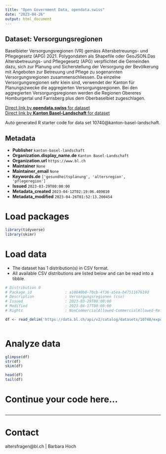 ```yaml
---
title: "Open Government Data, opendata.swiss"
date: "2023-04-26"
output: html_document
---
```


## Dataset: Versorgungsregionen

Baselbieter Versorgungsregionen (VR) gemäss Altersbetreuungs- und Pflegegesetz (APG) 2021. Polygondaten als Shapefile oder GeoJSON.Das Altersbetreuungs- und Pflegegesetz (APG) verpflichtet die Gemeinden dazu, sich zur Planung und Sicherstellung der Versorgung der Bevölkerung mit Angeboten zur Betreuung und Pflege zu sogenannten Versorgungsregionen zusammenschliessen. Da einzelne Versorgungsregionen sehr klein sind, verwendet der Kanton für Planungszwecke die aggregierten Versorgungsregionen. Bei den aggregierten Versorgungsregionen werden die Regionen Obereres Homburgertal und Farnsberg plus dem Oberbaselbiet zugeschlagen.

[Direct link by **opendata.swiss** for dataset](https://opendata.swiss/de/dataset/versorgungsregionen)<br>
[Direct link by **Kanton Basel-Landschaft** for dataset](https://data.bl.ch/explore/dataset/10740/)

Auto generated R starter code for data set 10740@kanton-basel-landschaft.

## Metadata

- **Publisher** `kanton-basel-landschaft`
- **Organization.display_name.de** `Kanton Basel-Landschaft`
- **Organization.url** `https://www.bl.ch`
- **Maintainer** `None`
- **Maintainer_email** `None`
- **Keywords.de** `['gesundheitsplanung', 'altersregion', 'pflegeregion']`
- **Issued** `2023-03-29T00:00:00`
- **Metadata_created** `2023-04-12T02:19:06.409810`
- **Metadata_modified** `2023-04-26T01:52:13.200454`


# Load packages

```r

library(tidyverse)
library(skimr)

```

# Load data

-   The dataset has 1 distribution(s) in CSV format.
-   All available CSV distributions are listed below and can be read into a tibble.

```r

# Distribution 0
# Package_id               : a10840b8-70cb-4f36-a5ea-b4751167619d
# Description              : Versorgungsregionen (csv)
# Issued                   : 2023-03-29T00:00:00
# Modified                 : 2023-04-17T00:00:00
# Rights                   : NonCommercialAllowed-CommercialAllowed-ReferenceRequired

df <- read_delim('https://data.bl.ch/api/v2/catalog/datasets/10740/exports/csv')



```

# Analyze data

```r

glimpse(df)
str(df)
skim(df)

head(df)
tail(df)

```

# Continue your code here...

```r

```

------------------------------------------------------------------------

# Contact

altersfragen@bl.ch | Barbara Hoch
